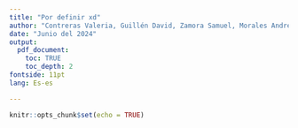 ```yaml
---
title: "Por definir xd"
author: "Contreras Valeria, Guillén David, Zamora Samuel, Morales Andrés"
date: "Junio del 2024"
output: 
  pdf_document:
    toc: TRUE
    toc_depth: 2
fontside: 11pt
lang: Es-es

---
```


```r
knitr::opts_chunk$set(echo = TRUE)
```

